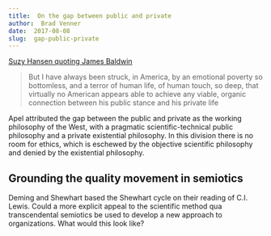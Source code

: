 ```yaml
---
title:  On the gap between public and private
author:  Brad Venner
date:  2017-08-08
slug:  gap-public-private
---
```


[Suzy Hansen quoting James Baldwin](https://www.theguardian.com/us-news/2017/aug/08/unlearning-the-myth-of-american-innocence)

>But I have always been struck, in America, by an emotional poverty so bottomless, and a terror of human life, of human touch, so deep, that virtually no American appears able to achieve any viable, organic connection between his public stance and his private life

Apel attributed the gap between the public and private as the working philosophy of the West, with a pragmatic scientific-technical public philosophy and a private existential philosophy. In this division there is no room for ethics, which is eschewed by the objective scientific philosophy and denied by the existential philosophy.

## Grounding the quality movement in semiotics

Deming and Shewhart based the Shewhart cycle on their reading of C.I. Lewis. Could a more explicit appeal to the scientific method qua transcendental semiotics be used to develop a new approach to organizations. What would this look like?